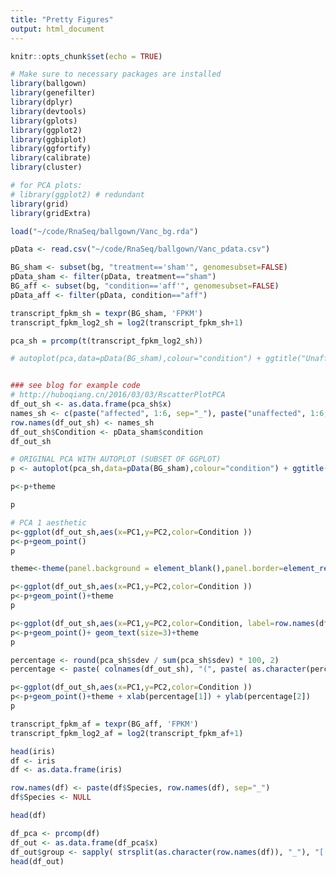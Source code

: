 ```yaml
---
title: "Pretty Figures"
output: html_document
---
```


```r
knitr::opts_chunk$set(echo = TRUE)

# Make sure to necessary packages are installed
library(ballgown)
library(genefilter)
library(dplyr)
library(devtools)
library(gplots)
library(ggplot2)
library(ggbiplot)
library(ggfortify)
library(calibrate)
library(cluster)

# for PCA plots:
# library(ggplot2) # redundant
library(grid)
library(gridExtra)

load("~/code/RnaSeq/ballgown/Vanc_bg.rda")

pData <- read.csv("~/code/RnaSeq/ballgown/Vanc_pdata.csv")

```

```r
BG_sham <- subset(bg, "treatment=='sham'", genomesubset=FALSE)
pData_sham <- filter(pData, treatment=="sham")
BG_aff <- subset(bg, "condition=='aff'", genomesubset=FALSE)
pData_aff <- filter(pData, condition=="aff")
```

```r
transcript_fpkm_sh = texpr(BG_sham, 'FPKM')
transcript_fpkm_log2_sh = log2(transcript_fpkm_sh+1) 

pca_sh = prcomp(t(transcript_fpkm_log2_sh))

# autoplot(pca,data=pData(BG_sham),colour="condition") + ggtitle("Unaffecteds vs. Affecteds PCA")


### see blog for example code
# http://huboqiang.cn/2016/03/03/RscatterPlotPCA
df_out_sh <- as.data.frame(pca_sh$x)
names_sh <- c(paste("affected", 1:6, sep="_"), paste("unaffected", 1:6, sep = "_"))
row.names(df_out_sh) <- names_sh
df_out_sh$Condition <- pData_sham$condition
df_out_sh


```

```r
# ORIGINAL PCA WITH AUTOPLOT (SUBSET OF GGPLOT)
p <- autoplot(pca_sh,data=pData(BG_sham),colour="condition") + ggtitle("Unaffecteds vs. Affecteds PCA")

p<-p+theme

p
```



```r
# PCA 1 aesthetic
p<-ggplot(df_out_sh,aes(x=PC1,y=PC2,color=Condition ))
p<-p+geom_point()
p

```




```r
theme<-theme(panel.background = element_blank(),panel.border=element_rect(fill=NA),panel.grid.major = element_blank(),panel.grid.minor = element_blank(),strip.background=element_blank(),axis.text.x=element_text(colour="black"),axis.text.y=element_text(colour="black"),axis.ticks=element_line(colour="black"),plot.margin=unit(c(1,1,1,1),"line"))

p<-ggplot(df_out_sh,aes(x=PC1,y=PC2,color=Condition ))
p<-p+geom_point()+theme
p


```


```r
p<-ggplot(df_out_sh,aes(x=PC1,y=PC2,color=Condition, label=row.names(df_out_sh) ))
p<-p+geom_point()+ geom_text(size=3)+theme
p

```

```r
percentage <- round(pca_sh$sdev / sum(pca_sh$sdev) * 100, 2)
percentage <- paste( colnames(df_out_sh), "(", paste( as.character(percentage), "%", ")", sep="") )

p<-ggplot(df_out_sh,aes(x=PC1,y=PC2,color=Condition ))
p<-p+geom_point()+theme + xlab(percentage[1]) + ylab(percentage[2])
p
```






```r
transcript_fpkm_af = texpr(BG_aff, 'FPKM')
transcript_fpkm_log2_af = log2(transcript_fpkm_af+1) 

```



```r
head(iris)
df <- iris
df <- as.data.frame(iris)

row.names(df) <- paste(df$Species, row.names(df), sep="_") 
df$Species <- NULL

head(df)

```


```r
df_pca <- prcomp(df)
df_out <- as.data.frame(df_pca$x)
df_out$group <- sapply( strsplit(as.character(row.names(df)), "_"), "[[", 1 )
head(df_out)
```

